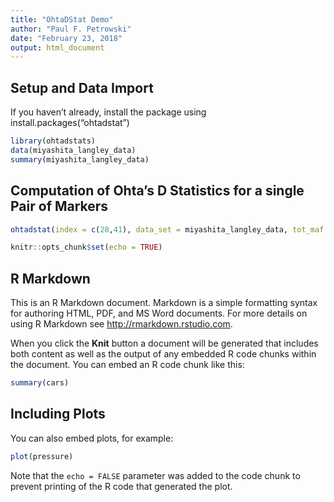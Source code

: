 ```yaml
---
title: "OhtaDStat Demo"
author: "Paul F. Petrowski"
date: "February 23, 2018"
output: html_document
---
```


## Setup and Data Import
If you haven't already, install the package using install.packages("ohtadstat")
```r
library(ohtadstats)
data(miyashita_langley_data)
summary(miyashita_langley_data)
```

## Computation of Ohta's D Statistics for a single Pair of Markers
```r
ohtadstat(index = c(28,41), data_set = miyashita_langley_data, tot_maf = 0.05, pop_maf = 0.01)
```

```r
knitr::opts_chunk$set(echo = TRUE)
```

## R Markdown

This is an R Markdown document. Markdown is a simple formatting syntax for authoring HTML, PDF, and MS Word documents. For more details on using R Markdown see <http://rmarkdown.rstudio.com>.

When you click the **Knit** button a document will be generated that includes both content as well as the output of any embedded R code chunks within the document. You can embed an R code chunk like this:

```r
summary(cars)
```

## Including Plots

You can also embed plots, for example:

```r
plot(pressure)
```

Note that the `echo = FALSE` parameter was added to the code chunk to prevent printing of the R code that generated the plot.
